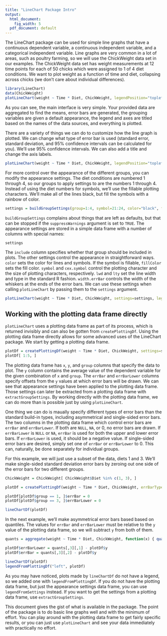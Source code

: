 ```yaml
---
title: "LineChart Package Intro"
output:
  html_document:
    fig_width: 5
  pdf_document: default
---
```


The LineChart package can be used for simple line graphs that have a continuous dependent variable, a continuous independent variable, and a categorical independent variable. Line graphs are very common in a lot of areas, such as poultry farming, so we will use the ChickWeight data set in our examples. The ChickWeight data set has weight measurements at 12 time points for each of 50 chicks which were assigned to 1 of 4 diet conditions. We want to plot weight as a function of time and diet, collapsing across chicks (we don't care about individual differences).

```r
library(LineChart)
data(ChickWeight)
plotLineChart(weight ~ Time * Diet, ChickWeight, legendPosition="topleft")
```

As you can see, the main interface is very simple. Your provided data are aggregated to find the means, error bars are generated, the grouping variables are given a default appearance, the legend and axes are titled based on the names of the data sources, and everything is plotted. 

There are a variety of things we can do to customize how the line graph is plotted. We can change what type of error bar is used (standard error, standard deviation, and 95\% confidence intervals can be calculated for you). We'll use 95\% confidence intervals. We can also add a title and change the axis labels.

```r
plotLineChart(weight ~ Time * Diet, ChickWeight, legendPosition="topleft", errBarType="CI95", title="Chick weight as a function of time and diet", xlab="Day", ylab="Chick weight")
```

For more control over the appearance of the different groups, you can modify the appearance settings. The diet conditions are numbered 1 through 4, so our groups to apply settings to are the numbers 1 through 4. Instead of using the diet numbers for symbols, we'll use the fillable plotting characters. We'll make all of the lines black, but fill the symbols with a rainbow of color.

```r
settings = buildGroupSettings(group=1:4, symbol=21:24, color="black", fillColor=rainbow(4))
```

`buildGroupSettings` complains about things that are left as defaults, but that can be stopped if the `suppressWarnings` argument is set to `TRUE`. The appearance settings are stored in a simple data frame with a number of columns with special names:

```r
settings
```

The `include` column specifies whether that group should be included in plots. The other settings control the appearance in straightforward ways. `color` sets the color for lines and symbols. If the symbol is fillable, `fillColor` sets the fill color. `symbol` and `cex.symbol` control the plotting character and the size of plotting characters, respectively. `lwd` and `lty` set the line width and type in the standard R fashion. `width.errBar` controls the width of the whiskers at the ends of the error bars. We can use these settings when calling `plotLineChart` by passing them to the `settings` argument.

```r
plotLineChart(weight ~ Time * Diet, ChickWeight, settings=settings, legendPosition="topleft")
```

Working with the plotting data frame directly
---------------------------------------------

`plotLineChart` uses a plotting data frame as part of its process, which is returned invisibly and can also be gotten from `createPlottingDf`. Using the plotting data frame directly allows for some advanced uses of the LineChart package. We start by getting a plotting data frame.

```r
plotDf = createPlottingDf(weight ~ Time * Diet, ChickWeight, settings=settings)
plotDf[ 1:5, ]
```

The plotting data frame has `x`, `y`, and `group` columns that specify the data to plot. The `y` column contains the average value of the dependent variable for the given combination of `x` and `group`. The `errBar` and `errBarLower` columns specify offsets from the `y` values at which error bars will be drawn.
We can see that appearance settings have been applied to the plotting data frame. Those settings can later be extracted from a plotting data frame with `extractGroupSettings`. By working directly with the plotting data frame, we can do more than is possible just by using `plotLineChart`. 

One thing we can do is maually specify different types of error bars than the standard build-in types, including asymmetrical and single-sided error bars. The two columns in the plotting data frame which control error bars are `errBar` and `errBarLower`. If both are `NULL`, `NA`, or 0, no error bars are drawn. If `errBarLower` is `NULL` or `NA`, `errBar` is used for both the upper and lower error bars. If `errBarLower` is used, it should be a negative value. If single-sided error bars are desired, simply set one of `errBar` or `errBarLower` to 0. This can, naturally, be done separately for individual groups.

For this example, we will just use a subset of the data, diets 1 and 3. We'll make single-sided standard deviation error bars by zeroing out one side of the error bars for two different groups.

```r
ChickWeight = ChickWeight[ ChickWeight$Diet %in% c(1, 3), ]

plotDf = createPlottingDf(weight ~ Time * Diet, ChickWeight, errBarType="SD")

plotDf[plotDf$group == 1, ]$errBar = 0
plotDf[plotDf$group == 3, ]$errBarLower = 0

lineChartDf(plotDf)
```

In the next example, we'll make asymmetrical error bars based based on quantiles. The values for `errBar` and `errBarLower` must be relative to the `y` value of the plotting data frame, so we will subtract `y` from both of them.

```r
quants = aggregate(weight ~ Time * Diet, ChickWeight, function(x) { quantile(x, c(.25, .75)) })

plotDf$errBarLower = quants[,3][,1] - plotDf$y
plotDf$errBar = quants[,3][,2] - plotDf$y

lineChartDf(plotDf)
legendFromPlottingDf("left", plotDf)
```

As you may have noticed, plots made by `lineChartDf` do not have a legend, so we added one with `legendFromPlottingDf`. If you do not have the plotting data frame, but just the appearance settings data frame, you can use `legendFromSettings` instead. If you want to get the settings from a plotting data frame, use `extractGroupSettings`.

This document gives the gist of what is available in the package. The point of the package is to do basic line graphs well and with the minimum of effort. You can play around with the plotting data frame to get fairly specific results, or you can just use `plotLineChart` and see your data immediately with practically no effort.

